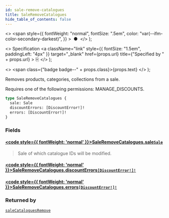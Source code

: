 ```yaml
---
id: sale-remove-catalogues
title: SaleRemoveCatalogues
hide_table_of_contents: false
---
```


  <>
    <span
      style={{
        fontWeight: "normal",
        fontSize: ".5em",
        color: "var(--ifm-color-secondary-darkest)",
      }}
    >
      &nbsp;●&nbsp;
    </span>
  </>
);

  <>
    Specification
    <a
      className="link"
      style={{ fontSize: "1.5em", paddingLeft: "4px" }}
      target="\_blank"
      href={props.url}
      title={"Specified by " + props.url}
    >
      ⎘
    </a>
  </>
);

  <>
    <span class={"badge badge--" + props.class}>{props.text}</span>
  </>
);

Removes products, categories, collections from a sale.

Requires one of the following permissions: MANAGE_DISCOUNTS.

```graphql
type SaleRemoveCatalogues {
  sale: Sale
  discountErrors: [DiscountError!]!
  errors: [DiscountError!]!
}
```

### Fields

#### [<code style={{ fontWeight: 'normal' }}>SaleRemoveCatalogues.<b>sale</b></code>](#)<Bullet />[`Sale`](../../api-reference/objects/sale) <Badge class="secondary" text="object"/>

> Sale of which catalogue IDs will be modified.

#### [<code style={{ fontWeight: 'normal' }}>SaleRemoveCatalogues.<b>discountErrors</b></code>](#)<Bullet />[`[DiscountError!]!`](../../api-reference/objects/discount-error) <Badge class="secondary" text="non-null"/> <Badge class="secondary" text="object"/>

>

#### [<code style={{ fontWeight: 'normal' }}>SaleRemoveCatalogues.<b>errors</b></code>](#)<Bullet />[`[DiscountError!]!`](../../api-reference/objects/discount-error) <Badge class="secondary" text="non-null"/> <Badge class="secondary" text="object"/>

>

### Returned by

[`saleCataloguesRemove`](../../api-reference/mutations/sale-catalogues-remove) <Badge class="secondary" text="mutation"/>
